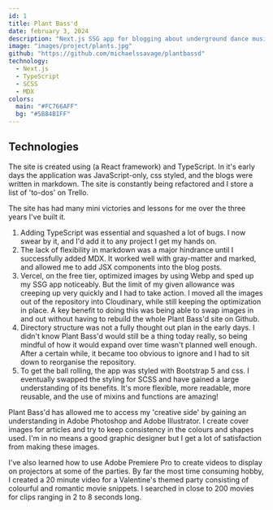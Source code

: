 ---
id: 1
title: Plant Bass'd
date: february 3, 2024
description: "Next.js SSG app for blogging about underground dance music."
image: "images/project/plants.jpg"
github: "https://github.com/michaelssavage/plantbassd"
technology:
  - Next.js
  - TypeScript
  - SCSS
  - MDX
colors:
  main: "#FC766AFF"
  bg: "#5B84B1FF"
---

## Technologies

The site is created using <Anchor link="https://nextjs.org/" text="Next.js" variant="link" isExternal /> (a React framework) and TypeScript. In it's early days the application was JavaScript-only, css styled, and the blogs were written in markdown. The site is constantly being refactored and I store a list of 'to-dos' on Trello.

The site has had many mini victories and lessons for me over the three years I've built it.

1. Adding TypeScript was essential and squashed a lot of bugs. I now swear by it, and I'd add it to any project I get my hands on.
2. The lack of flexibility in markdown was a major hindrance until I successfully added MDX. It worked well with gray-matter and marked, and allowed me to add JSX components into the blog posts.
3. Vercel, on the free tier, optimized images by using Webp and sped up my SSG app noticeably. But the limit of my given allowance was creeping up very quickly and I had to take action. I moved all the images out of the repository into Cloudinary, while still keeping the optimization in place. A key benefit to doing this was being able to swap images in and out without having to rebuild the whole Plant Bass'd site on Github.
4. Directory structure was not a fully thought out plan in the early days. I didn't know Plant Bass'd would still be a thing today really, so being mindful of how it would expand over time wasn't planned well enough. After a certain while, it became too obvious to ignore and I had to sit down to reorganise the repository.
5. To get the ball rolling, the app was styled with Bootstrap 5 and css. I eventually swapped the styling for SCSS and have gained a large understanding of its benefits. It's more flexible, more readable, more reusable, and the use of mixins and functions are amazing!

Plant Bass'd has allowed me to access my 'creative side' by gaining an understanding in Adobe Photoshop and Adobe Illustrator. I create cover images for articles and try to keep consistency in the colours and shapes used. I'm in no means a good graphic designer but I get a lot of satisfaction from making these images.

I've also learned how to use Adobe Premiere Pro to create videos to display on projectors at some of the parties. By far the most time consuming hobby, I created a 20 minute video for a Valentine's themed party consisting of colourful and romantic movie snippets. I searched in close to 200 movies for clips ranging in 2 to 8 seconds long. <Anchor link="/blog/what-is-plant-bassd" text="What is Plant Bass'd?" variant="link" />

<br />
